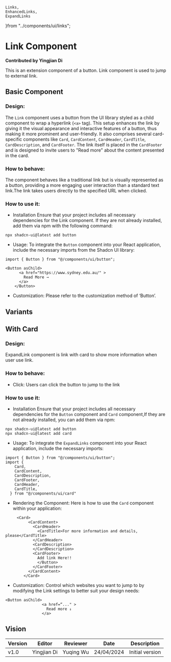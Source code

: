     Links,
    EnhancedLinks,
    ExpandLinks 
}from "../components/ui/links";

# Link Component
**Contributed by Yingjian Di**

This is an extension component of a button.
Link component is used to jump to external link.

## Basic Component
### Design:
The `Link` component uses a button from the UI library styled as a child component to wrap a hyperlink (`<a>` tag). This setup enhances the link by giving it the visual appearance and interactive features of a button, thus making it more prominent and user-friendly. It also comprises several card-specific components like `Card`, `CardContent`, `CardHeader`, `CardTitle`, `CardDescription`, and `CardFooter`. The link itself is placed in the `CardFooter` and is designed to invite users to "Read more" about the content presented in the card. 

### How to behave:
The component behaves like a traditional link but is visually represented as a button, providing a more engaging user interaction than a standard text link.The link takes users directly to the specified URL when clicked. 
### How to use it:
- Installation
Ensure that your project includes all necessary dependencies for the Link component. If they are not already installed, add them via npm with the following command: 
```
npx shadcn-ui@latest add button 
```
- Usage:
To integrate the `Button` component into your React application, include the necessary imports from the Shadcn UI library:
```
import { Button } from "@/components/ui/button";
```
```
<Button asChild>
      <a href="https://www.sydney.edu.au/" >
        Read More →
      </a>
    </Button>
```

- Customization:
Please refer to the customization method of ‘Button’.
<EnhancedLinks />

## Variants
## With Card
### Design:
ExpandLink component is link with card to show more information when user use link.
### How to behave:
- Click: Users can click the button to jump to the link
### How to use it:

- Installation
Ensure that your project includes all necessary dependencies for the `Button` component and `Card` component,If they are not already installed, you can add them via npm:
```
npx shadcn-ui@latest add button 
npx shadcn-ui@latest add card

```
- Usage:
To integrate the `ExpandLinks` component into your React application, include the necessary imports:
```
import { Button } from "@/components/ui/button";
import {
    Card,
    CardContent,
    CardDescription,
    CardFooter,
    CardHeader,
    CardTitle,
  } from "@/components/ui/card"
```
- Rendering the Component:
Here is how to use the `Card` component within your application:
```
     <Card>
          <CardContent>
            <CardHeader>
              <CardTitle>For more information and details, please</CardTitle>
            </CardHeader>
            <CardDescription>
            </CardDescription>
            <CardFooter>
              Add link Here!!
              </Button>
            </CardFooter>
          </CardContent>
        </Card>
```
- Customization:
Control which websites you want to jump to by modifying the Link settings to better suit your design needs:
````
<Button asChild>
                <a href=“..." >
                  Read more ↓
                </a>
````
<ExpandLinks />



## Vision
| Version | Editor      |Reviewer     | Date       | Description     |
|---------|-------------|-------------|------------|-----------------|
| v1.0    | Yingjian Di |Yuqing Wu    | 24/04/2024 | Initial version |